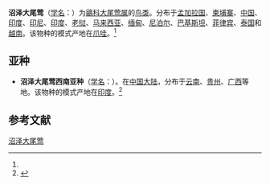 {{speciesbox
| image = Striated Grassbird (Megalurus palustris) at Kolkata I IMG 2681.jpg 
| image_caption = 摄于[[印度|印度]][[加尔各答|加尔各答]]
| status = LC
| status_system = IUCN3.1
| status_ref = <ref>{{cite iucn|url=https://www.iucnredlist.org/details/22715494/0 |title=''Megalurus palustris'' |author=BirdLife International |author-link=BirdLife International |year=2012 |access-date=26 November 2013|ref=harv}}</ref>
| genus = Megalurus
| parent_authority = Horsfield, 1821
| species = palustris
| authority = {{tsl|en|Thomas Horsfield|Horsfield}}, 1821<ref name='id3667'>{{cite web| url =http://www.bioinfo.cn/db05/BjdwSpecies.php?action=view&id=3667| title =沼泽大尾莺| work =《中国动物物种编目数据库》| publisher =中国科学院微生物研究所| author =中国科学院动物研究所| accessdate =2009-04-04| deadurl =yes| archiveurl =https://web.archive.org/web/20160305103200/http://www.bioinfo.cn/db05/BjdwSpecies.php?action=view&id=3667| archivedate =2016-03-05}}</ref>
| synonyms = 
}}

'''沼泽大尾莺'''（[[学名|学名]]：{{lang|la|''Megalurus palustris''}}）为[[鶲科|鶲科]][[大尾莺属|大尾莺属]]的[[鸟类|鸟类]]。分布于[[孟加拉国|孟加拉国]]、[[柬埔寨|柬埔寨]]、[[中国|中国]]、[[印度|印度]]、[[印尼|印尼]]、[[印度|印度]]、[[老挝|老挝]]、[[马来西亚|马来西亚]]、[[缅甸|缅甸]]、[[尼泊尔|尼泊尔]]、[[巴基斯坦|巴基斯坦]]、[[菲律宾|菲律宾]]、[[泰国|泰国]]和[[越南|越南]]。该物种的模式产地在[[爪哇|爪哇]]。<ref name='id3667'/>

== 亚种 ==
* '''沼泽大尾莺西南亚种'''（[[学名|学名]]：{{lang|la|''Megalurus palustris toklao''}}）。在[[中国大陆|中国大陆]]，分布于[[云南|云南]]、[[贵州|贵州]]、[[广西|广西]]等地。该物种的模式产地在[[印度|印度]]。<ref name='id3668'>{{cite web| url =http://www.bioinfo.cn/db05/BjdwSpecies.php?action=view&id=3668| title =沼泽大尾莺西南亚种| work =《中国动物物种编目数据库》| publisher =中国科学院微生物研究所| author =中国科学院动物研究所| accessdate =2009-04-04| deadurl =yes| archiveurl =https://web.archive.org/web/20160305073341/http://www.bioinfo.cn/db05/BjdwSpecies.php?action=view&id=3668| archivedate =2016-03-05}}</ref>

== 参考文献 ==
{{reflist}}
{{Taxonbar|from=Q73512}}

[[Category:大尾莺属|沼泽大尾莺]]


{{雀形目小作品}}
